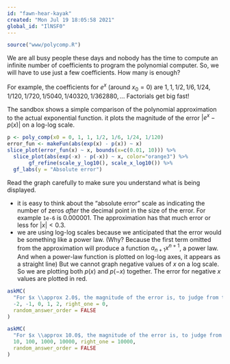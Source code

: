 ```yaml
---
id: "fawn-hear-kayak"
created: "Mon Jul 19 18:05:58 2021"
global_id: "IlNSF0"
---
```


```r
source("www/polycomp.R")
```

We are all busy people these days and nobody has the time to compute an infinite number of coefficients to program the polynomial computer. So, we will have to use just a few coefficients. How many is enough?

For example, the coefficients for $e^x$ (around $x_0 = 0$) are $1, 1, 1/2, 1/6, 1/24, 1/120, 1/720, 1/5040, 1/40320, 1/362880, ...$ Factorials get big fast! 

The sandbox shows a simple comparison of the polynomial approximation to the actual exponential function. it plots the magnitude of the error $|e^x - p(x)|$ on a log-log scale.

```r
p <- poly_comp(x0 = 0, 1, 1, 1/2, 1/6, 1/24, 1/120)
error_fun <- makeFun(abs(exp(x) - p(x)) ~ x)
slice_plot(error_fun(x) ~ x, bounds(x=c(0.01, 10))) %>%
  slice_plot(abs(exp(-x) - p(-x)) ~ x, color="orange3") %>%
       gf_refine(scale_y_log10(), scale_x_log10()) %>%
  gf_labs(y = "Absolute error")
```

Read the graph carefully to make sure you understand what is being displayed.

* it is easy to think about the "absolute error" scale as indicating the number of zeros *after* the decimal point in the size of the error. For example `1e-6` is 0.000001. The approximation has that much error or less for $|x| < 0.3$.
* we are using log-log scales because we anticipated that the error would be something like a power law. (Why? Because the first term omitted from the approximation will produce a function $a_{n+1} x^{n+1}$, a power law. And when a power-law function is plotted on log-log axes, it appears as a straight line) But we cannot graph negative values of $x$ on a log scale. So we are plotting both $p(x)$ and $p(-x)$ together. The error for negative $x$ values are plotted in red.



```r
askMC(
  "For $x \\approx 2.0$, the magnitude of the error is, to judge from the graph, `1e-1`. When written as a decimal number, how many leading zeros are after the decimal point?",
  -2, -1, 0, 1, 2, right_one = 0,
  random_answer_order = FALSE
)
```

```r
askMC(
  "For $x \\approx 10.0$, the magnitude of the error is, to judge from the graph, `1e4`. What is this when written as a decimal number?",
  10, 100, 1000, 10000, right_one = 10000,
  random_answer_order = FALSE
)
```

